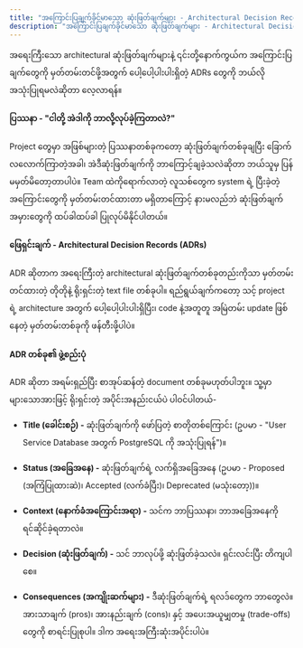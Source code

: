 ```yaml
---
title: "အကြောင်းပြချက်ခိုင်မာသော ဆုံးဖြတ်ချက်များ - Architectural Decision Records(ADRs)"
description: "အကြောင်းပြချက်ခိုင်မာသော ဆုံးဖြတ်ချက်များ - Architectural Decision Records(ADRs)"
---
```



<Aside title="ရည်ရွယ်ချက်">
အရေးကြီးသော architectural ဆုံးဖြတ်ချက်များနဲ့ ၎င်းတို့နောက်ကွယ်က အကြောင်းပြချက်တွေကို မှတ်တမ်းတင်ဖို့အတွက် ပေါ့ပေါ့ပါးပါးရှိတဲ့ ADRs တွေကို ဘယ်လိုအသုံးပြုရမလဲဆိုတာ လေ့လာရန်။
</Aside>

#### ပြဿနာ - "ငါတို့ အဲဒါကို ဘာလို့လုပ်ခဲ့ကြတာလဲ?"
Project တွေမှာ အဖြစ်များတဲ့ ပြဿနာတစ်ခုကတော့ ဆုံးဖြတ်ချက်တစ်ခုချပြီး ခြောက်လလောက်ကြာတဲ့အခါ၊ အဲဒီဆုံးဖြတ်ချက်ကို ဘာကြောင့်ချခဲ့သလဲဆိုတာ ဘယ်သူမှ ပြန်မမှတ်မိတော့တာပါပဲ။ Team ထဲကိုရောက်လာတဲ့ လူသစ်တွေက system ရဲ့ ပြီးခဲ့တဲ့ အကြောင်းတွေကို မှတ်တမ်းတင်ထားတာ မရှိတာကြောင့် နားမလည်ဘဲ ဆုံးဖြတ်ချက်အမှားတွေကို ထပ်ခါထပ်ခါ ပြုလုပ်မိနိုင်ပါတယ်။

#### ဖြေရှင်းချက် - Architectural Decision Records (ADRs)
ADR ဆိုတာက အရေးကြီးတဲ့ architectural ဆုံးဖြတ်ချက်တစ်ခုတည်းကိုသာ မှတ်တမ်းတင်ထားတဲ့ တိုတိုနဲ့ ရိုးရှင်းတဲ့ text file တစ်ခုပါ။ ရည်ရွယ်ချက်ကတော့ သင့် project ရဲ့ architecture အတွက် ပေါ့ပေါ့ပါးပါးရှိပြီး၊ code နဲ့အတူတူ အမြဲတမ်း update ဖြစ်နေတဲ့ မှတ်တမ်းတစ်ခုကို ဖန်တီးဖို့ပါပဲ။

#### ADR တစ်ခု၏ ဖွဲ့စည်းပုံ
ADR ဆိုတာ အရမ်းရှည်ပြီး စာအုပ်ဆန်တဲ့ document တစ်ခုမဟုတ်ပါဘူး။ သူ့မှာ များသောအားဖြင့် ရိုးရှင်းတဲ့ အပိုင်းအနည်းငယ်ပဲ ပါဝင်ပါတယ်-

- **Title (ခေါင်းစဉ်) -** ဆုံးဖြတ်ချက်ကို ဖော်ပြတဲ့ စာတိုတစ်ကြောင်း (ဥပမာ - "User Service Database အတွက် PostgreSQL ကို အသုံးပြုရန်")။

- **Status (အခြေအနေ) -** ဆုံးဖြတ်ချက်ရဲ့ လက်ရှိအခြေအနေ (ဥပမာ - Proposed (အကြံပြုထားဆဲ)၊ Accepted (လက်ခံပြီး)၊ Deprecated (မသုံးတော့))။

- **Context (နောက်ခံအကြောင်းအရာ) -** သင်က ဘာပြဿနာ၊ ဘာအခြေအနေကို ရင်ဆိုင်ခဲ့ရတာလဲ။

- **Decision (ဆုံးဖြတ်ချက်) -** သင် ဘာလုပ်ဖို့ ဆုံးဖြတ်ခဲ့သလဲ။ ရှင်းလင်းပြီး တိကျပါစေ။

- **Consequences (အကျိုးဆက်များ) -** ဒီဆုံးဖြတ်ချက်ရဲ့ ရလဒ်တွေက ဘာတွေလဲ။ အားသာချက် (pros)၊ အားနည်းချက် (cons)၊ နှင့် အပေးအယူမျှတမှု (trade-offs) တွေကို စာရင်းပြုစုပါ။ ဒါက အရေးအကြီးဆုံးအပိုင်းပါပဲ။

<ContentImage src={adr} alt='ADR sample' height={600} />